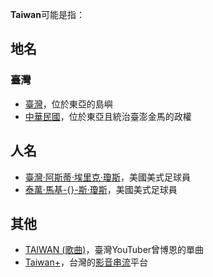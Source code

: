 {{noteTA|G1=People}}
'''Taiwan'''可能是指：

== 地名 ==
=== 臺灣 ===
{{main|臺灣 (消歧義)}}
* [[臺灣|臺灣]]，位於東亞的島嶼
* [[中華民國|中華民國]]，位於東亞且統治臺澎金馬的政權

== 人名 ==
* [[臺灣·阿斯蒂·埃里克·瓊斯|臺灣·阿斯蒂·埃里克·瓊斯]]，美國美式足球員
* [[泰萬·馬基斯·瓊斯|泰萬·馬基-{}-斯·瓊斯]]，美國美式足球員

== 其他 ==
* [[TAIWAN_(歌曲)|TAIWAN (歌曲)]]，臺灣YouTuber曾博恩的單曲
*[[Taiwan+|Taiwan+]]，台灣的[[影音串流|影音串流]]平台

{{disambig|Cat=非中文名稱消歧義}}